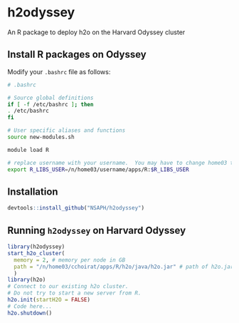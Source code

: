 # h2odyssey
An R package to deploy h2o on the Harvard Odyssey cluster

## Install R packages on Odyssey

Modify your `.bashrc` file as follows:

```bash
# .bashrc

# Source global definitions
if [ -f /etc/bashrc ]; then
. /etc/bashrc
fi

# User specific aliases and functions
source new-modules.sh

module load R

# replace username with your username.  You may have to change home03 too.
export R_LIBS_USER=/n/home03/username/apps/R:$R_LIBS_USER
```

## Installation

```r
devtools::install_github("NSAPH/h2odyssey")
```

## Running `h2odyssey` on Harvard Odyssey

```r
library(h2odyssey)
start_h2o_cluster(
  memory = 2, # memory per node in GB
  path = "/n/home03/cchoirat/apps/R/h2o/java/h2o.jar" # path of h2o.jar
  )
library(h2o)
# Connect to our existing h2o cluster.
# Do not try to start a new server from R.
h2o.init(startH2O = FALSE)
# Code here...
h2o.shutdown()
```


